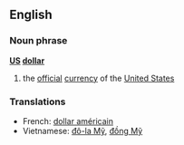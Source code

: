 ==English==

===Noun phrase===
{{wikipedia|United States dollar}}
'''[[US]] [[dollar]]'''

# the [[official]] [[currency]] of the [[United States]]

===Translations===
{{rfc-level|Translations at L3+ (AutoFormat would have corrected level of Translations)}}
*French: [[dollar américain]]
*Vietnamese: [[đô-la Mỹ]], [[đồng Mỹ]]
